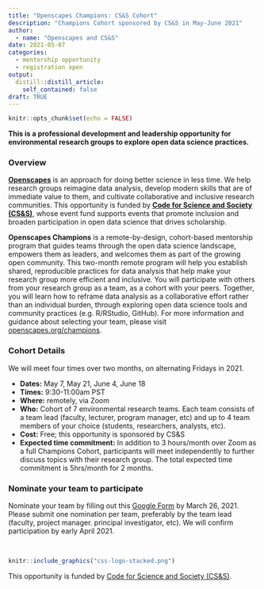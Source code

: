 ```yaml
---
title: "Openscapes Champions: CS&S Cohort"
description: "Champions Cohort sponsored by CS&S in May-June 2021"
author:
  - name: "Openscapes and CS&S"
date: 2021-05-07
categories:
  - mentorship opportunity
  - registration open
output:
  distill::distill_article:
    self_contained: false
draft: TRUE
---
```



```r
knitr::opts_chunk$set(echo = FALSE)
```

**This is a professional development and leadership opportunity for environmental research groups to explore open data science practices.**

### Overview

[**Openscapes**](https://openscapes.org) is an approach for doing better science in less time. We help research groups reimagine data analysis, develop modern skills that are of immediate value to them, and cultivate collaborative and inclusive research communities. This opportunity is funded by [**Code for Science and Society (CS&S)**](https://eventfund.codeforscience.org/), whose event fund supports events that promote inclusion and broaden participation in open data science that drives scholarship. 

**Openscapes Champions** is a remote-by-design, cohort-based mentorship program that guides teams through the open data science landscape, empowers them as leaders, and welcomes them as part of the growing open community. This two-month remote program will help you establish shared, reproducible practices for data analysis that help make your research group more efficient and inclusive. You will participate with others from your research group as a team, as a cohort with your peers. Together, you will learn how to reframe data analysis as a collaborative effort rather than an individual burden, through exploring open data science tools and community practices (e.g. R/RStudio, GitHub). For more information and guidance about selecting your team, please visit [openscapes.org/champions](https://www.openscapes.org/champions/).

### Cohort Details

We will meet four times over two months, on alternating Fridays in 2021.

- **Dates:** May 7, May 21, June 4, June 18
- **Times:** 9:30-11:00am PST 
- **Where:** remotely, via Zoom
- **Who:** Cohort of 7 environmental research teams. Each team consists of a team lead (faculty, lecturer, program manager, etc) and up to 4 team members of your choice (students, researchers, analysts, etc). 
- **Cost:** Free; this opportunity is sponsored by CS&S
- **Expected time commitment:** In addition to 3 hours/month over Zoom as a full Champions Cohort, participants will meet independently to further discuss topics with their research group. The total expected time commitment is 5hrs/month for 2 months.

### Nominate your team to participate

Nominate your team by filling out this [Google Form](https://docs.google.com/forms/d/e/1FAIpQLSf8HfDy-5Bk2LRCSTeVgYFTtcSPga63pQemKoCO8F9TRg1NBA/viewform?usp=sf_link) by March 26, 2021. Please submit one nomination per team, preferably by the team lead (faculty, project manager. principal investigator, etc). We will confirm participation by early April 2021. 

<br> 

```r
knitr::include_graphics("css-logo-stacked.png")  
```
This opportunity is funded by [Code for Science and Society (CS&S)](https://eventfund.codeforscience.org/). 
<br> 

